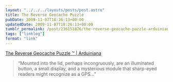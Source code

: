 ```yaml
---
layout: "../../../layouts/posts/post.astro"
title: The Reverse Geocache Puzzle
pubDate: 2009-11-07T18:26:13+00:00
updatedDate: 2009-11-07T18:26:13+00:00
tumblr_permalink: /post/236151876/the-reverse-geocache-puzzle-arduiniana
tags: ["linklog"]
format: "link"
---
```


[The Reverse Geocache Puzzle ™ | Arduiniana][1]

> &ldquo;Mounted into the lid, perhaps incongruously, are an illuminated button, a small display, and a mysterious module that sharp-eyed readers might recognize as a GPS&hellip;&rdquo;

[1]: http://arduiniana.org/projects/the-reverse-geo-cache-puzzle/
